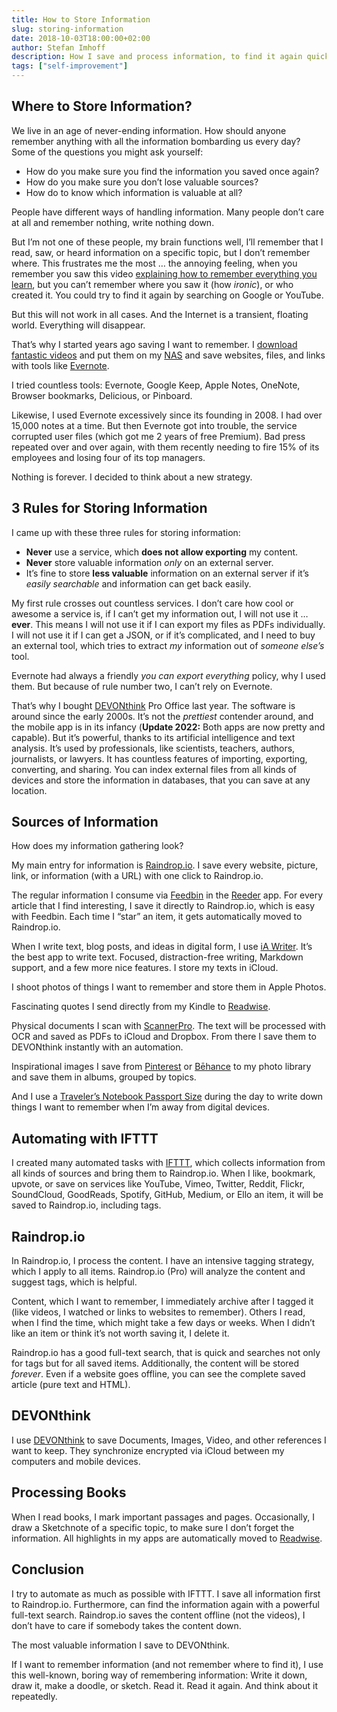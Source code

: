 ```yaml
---
title: How to Store Information
slug: storing-information
date: 2018-10-03T18:00:00+02:00
author: Stefan Imhoff
description: How I save and process information, to find it again quickly and store it to not lose it again.
tags: ["self-improvement"]
---
```


## Where to Store Information?

We live in an age of never-ending information. How should anyone remember anything with all the information bombarding us every day? Some of the questions you might ask yourself:

- How do you make sure you find the information you saved once again?
- How do you make sure you don’t lose valuable sources?
- How do to know which information is valuable at all?

People have different ways of handling information. Many people don’t care at all and remember nothing, write nothing down.

But I’m not one of these people, my brain functions well, I’ll remember that I read, saw, or heard information on a specific topic, but I don’t remember where. This frustrates me the most … the annoying feeling, when you remember you saw this video [explaining how to remember everything you learn](https://youtu.be/V-UvSKe8jW4), but you can’t remember where you saw it (how _ironic_), or who created it. You could try to find it again by searching on Google or YouTube.

But this will not work in all cases. And the Internet is a transient, floating world. Everything will disappear.

That’s why I started years ago saving I want to remember. I [download fantastic videos](https://rg3.github.io/youtube-dl/) and put them on my [NAS](https://www.synology.com/) and save websites, files, and links with tools like [Evernote](https://evernote.com/).

I tried countless tools: Evernote, Google Keep, Apple Notes, OneNote, Browser bookmarks, Delicious, or Pinboard.

Likewise, I used Evernote excessively since its founding in 2008. I had over 15,000 notes at a time. But then Evernote got into trouble, the service corrupted user files (which got me 2 years of free Premium). Bad press repeated over and over again, with them recently needing to fire 15% of its employees and losing four of its top managers.

Nothing is forever. I decided to think about a new strategy.

## 3 Rules for Storing Information

I came up with these three rules for storing information:

- **Never** use a service, which **does not allow exporting** my content.
- **Never** store valuable information _only_ on an external server.
- It’s fine to store **less valuable** information on an external server if it’s _easily searchable_ and information can get back easily.

My first rule crosses out countless services. I don’t care how cool or awesome a service is, if I can’t get my information out, I will not use it … **ever**. This means I will not use it if I can export my files as PDFs individually. I will not use it if I can get a JSON, or if it’s complicated, and I need to buy an external tool, which tries to extract _my_ information out of _someone else’s_ tool.

Evernote had always a friendly _you can export everything_ policy, why I used them. But because of rule number two, I can’t rely on Evernote.

That’s why I bought [DEVONthink](https://www.devontechnologies.com/apps/devonthink) Pro Office last year. The software is around since the early 2000s. It’s not the _prettiest_ contender around, and the mobile app is in its infancy (**Update 2022:** Both apps are now pretty and capable). But it’s powerful, thanks to its artificial intelligence and text analysis. It’s used by professionals, like scientists, teachers, authors, journalists, or lawyers. It has countless features of importing, exporting, converting, and sharing. You can index external files from all kinds of devices and store the information in databases, that you can save at any location.

## Sources of Information

How does my information gathering look?

My main entry for information is [Raindrop.io](https://raindrop.io/). I save every website, picture, link, or information (with a URL) with one click to Raindrop.io.

The regular information I consume via [Feedbin](https://feedbin.com/) in the [Reeder](https://reeder.app/) app. For every article that I find interesting, I save it directly to Raindrop.io, which is easy with Feedbin. Each time I “star” an item, it gets automatically moved to Raindrop.io.

When I write text, blog posts, and ideas in digital form, I use [iA Writer](https://ia.net/writer). It’s the best app to write text. Focused, distraction-free writing, Markdown support, and a few more nice features. I store my texts in iCloud.

I shoot photos of things I want to remember and store them in Apple Photos.

Fascinating quotes I send directly from my Kindle to [Readwise](https://readwise.io/).

Physical documents I scan with [ScannerPro](https://readdle.com/scannerpro). The text will be processed with OCR and saved as PDFs to iCloud and Dropbox. From there I save them to DEVONthink instantly with an automation.

Inspirational images I save from [Pinterest](https://www.pinterest.de/) or [Bēhance](https://www.behance.net/) to my photo library and save them in albums, grouped by topics.

And I use a [Traveler’s Notebook Passport Size](https://www.travelers-company.com/products/trnote/starter-kit-passport) during the day to write down things I want to remember when I’m away from digital devices.

## Automating with IFTTT

I created many automated tasks with [IFTTT](https://ifttt.com/), which collects information from all kinds of sources and bring them to Raindrop.io. When I like, bookmark, upvote, or save on services like YouTube, Vimeo, Twitter, Reddit, Flickr, SoundCloud, GoodReads, Spotify, GitHub, Medium, or Ello an item, it will be saved to Raindrop.io, including tags.

## Raindrop.io

In Raindrop.io, I process the content. I have an intensive tagging strategy, which I apply to all items. Raindrop.io (Pro) will analyze the content and suggest tags, which is helpful.

Content, which I want to remember, I immediately archive after I tagged it (like videos, I watched or links to websites to remember). Others I read, when I find the time, which might take a few days or weeks. When I didn’t like an item or think it’s not worth saving it, I delete it.

Raindrop.io has a good full-text search, that is quick and searches not only for tags but for all saved items. Additionally, the content will be stored _forever_. Even if a website goes offline, you can see the complete saved article (pure text and HTML).

## DEVONthink

I use [DEVONthink](https://devontechnologies.com/apps/devonthink) to save Documents, Images, Video, and other references I want to keep. They synchronize encrypted via iCloud between my computers and mobile devices.

## Processing Books

When I read books, I mark important passages and pages. Occasionally, I draw a Sketchnote of a specific topic, to make sure I don’t forget the information. All highlights in my apps are automatically moved to [Readwise](https://readwise.io/).

## Conclusion

I try to automate as much as possible with IFTTT. I save all information first to Raindrop.io. Furthermore, can find the information again with a powerful full-text search. Raindrop.io saves the content offline (not the videos), I don’t have to care if somebody takes the content down.

The most valuable information I save to DEVONthink.

If I want to remember information (and not remember where to find it), I use this well-known, boring way of remembering information: Write it down, draw it, make a doodle, or sketch. Read it. Read it again. And think about it repeatedly.
